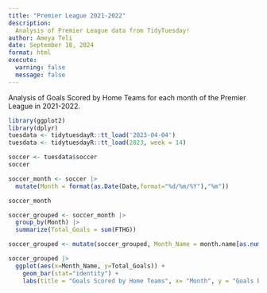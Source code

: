 ```yaml
---
title: "Premier League 2021-2022"
description:
  Analysis of Premier League data from TidyTuesday! 
author: Ameya Teli
date: September 18, 2024
format: html
execute: 
  warning: false
  message: false
---
```


Analysis of Goals Scored by Home Teams for each month of the Premier League in 2021-2022. 


```r
library(ggplot2)
library(dplyr)
tuesdata <- tidytuesdayR::tt_load('2023-04-04')
tuesdata <- tidytuesdayR::tt_load(2023, week = 14)

soccer <- tuesdata$soccer
soccer

soccer_month <- soccer |>
  mutate(Month = format(as.Date(Date,format="%d/%m/%Y"),"%m"))

soccer_month

soccer_grouped <- soccer_month |>
  group_by(Month) |>
  summarize(Total_Goals = sum(FTHG)) 

soccer_grouped <- mutate(soccer_grouped, Month_Name = month.name[as.numeric(Month)])

soccer_grouped |>
  ggplot(aes(x=Month_Name, y=Total_Goals)) + 
    geom_bar(stat="identity") +
    labs(title = "Goals Scored by Home Teams", x= "Month", y = "Goals by Home Team")
```
